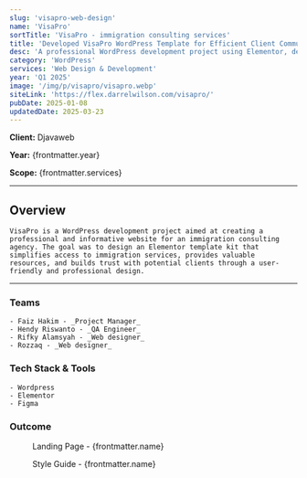 ```yaml
---
slug: 'visapro-web-design'
name: 'VisaPro'
sortTitle: 'VisaPro - immigration consulting services'
title: 'Developed VisaPro WordPress Template for Efficient Client Communication'
desc: 'A professional WordPress development project using Elementor, designed as an intuitive template kit for immigration consulting services.'
category: 'WordPress'
services: 'Web Design & Development'
year: 'Q1 2025'
image: '/img/p/visapro/visapro.webp'
siteLink: 'https://flex.darrelwilson.com/visapro/'
pubDate: 2025-01-08
updatedDate: 2025-03-23
---
```



**Client:** Djavaweb

**Year:** {frontmatter.year}

**Scope:** {frontmatter.services}

---

## Overview

    VisaPro is a WordPress development project aimed at creating a professional and informative website for an immigration consulting agency. The goal was to design an Elementor template kit that simplifies access to immigration services, provides valuable resources, and builds trust with potential clients through a user-friendly and professional design.

---

### Teams

    - Faiz Hakim - _Project Manager_
    - Hendy Riswanto - _QA Engineer_
    - Rifky Alamsyah - _Web designer_
    - Rozzaq - _Web designer_

### Tech Stack & Tools

    - Wordpress
    - Elementor
    - Figma

### Outcome

<figure>
  <Picture
    src={landingPage}
    alt='high fidelity design'
    formats={['avif', 'webp']}
  />
  <figcaption class='text-center'>
    Landing Page - {frontmatter.name}
  </figcaption>
</figure>

<figure>
  <Picture
    src={styleGuide}
    alt='high fidelity design'
    formats={['avif', 'webp']}
  />
  <figcaption class='text-center'>
    Style Guide - {frontmatter.name}
  </figcaption>
</figure>